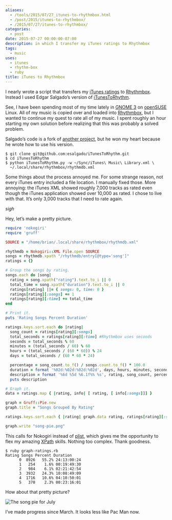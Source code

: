 ```yaml
---
aliases:
  - /tools/2015/07/27_itunes-to-rhythmbox.html
  - /post/2015/itunes-to-rhythmbox/
  - /2015/07/27/itunes-to-rhythmbox/
categories:
  - post
date: 2015-07-27 00:00:00-07:00
description: in which I transfer my iTunes ratings to Rhythmbox
tags:
  - music
uses:
  - itunes
  - rhythm-box
  - ruby
title: iTunes to Rhythmbox
---
```


I nearly wrote a script that transfers my [iTunes
ratings](/post/2015/03/ruby-itunes-ratings-fun) to
[Rhythmbox](https://wiki.gnome.org/Apps/Rhythmbox). Instead I used Edgar
Salgado’s version of
[iTunesToRhythm](https://github.com/esalgado/iTunesToRhythm).

See, I have been spending most of my time lately in [GNOME
3](https://www.gnome.org/gnome-3/) on
[openSUSE](https://www.opensuse.org) Linux. All of my music is copied
over and loaded into [Rhythmbox](https://wiki.gnome.org/Apps/Rhythmbox),
but I wanted to continue my quest to rate all of my music. I spent
roughly an hour starting my own solution before realizing that this was
probably a solved problem.

Salgado’s code is a fork of [another
project](https://github.com/esanbock/ITunesToRhythm), but he won my
heart because he wrote how to use his version.

```
$ git clone git@github.com:esalgado/iTunesToRhythm.git
$ cd iTunesToRhythm
$ python iTunesToRhythm.py -w ~/Sync/iTunes\ Music\ Library.xml \
  ~/.local/share/rhythmbox/rhythmdb.xml
```

Some things about the process annoyed me. For some strange reason, not
every iTunes entry included a file location. I manually fixed those.
More annoying: the iTunes XML showed roughly 7,000 tracks as rated even
though the iTunes application showed over 10,000 as rated. I chose to
live with that. It’s only 3,000 tracks that I need to rate again.

*sigh*

Hey, let’s make a pretty picture.

```ruby title="graph-ratings.rb"
require 'nokogiri'
require 'gruff'

SOURCE = "/home/brian/.local/share/rhythmbox/rhythmdb.xml"

rhythmdb = Nokogiri::XML File.open SOURCE
songs = rhythmdb.xpath "/rhythmdb/entry[@type='song']"
ratings = {}

# Group the songs by rating.
songs.each do |song|
  rating = song.xpath("rating").text.to_i || 0
  total_time = song.xpath("duration").text.to_i || 0
  ratings[rating] ||= { songs: 0, time: 0 }
  ratings[rating][:songs] += 1
  ratings[rating][:time] += total_time
end

# Print it.
puts 'Rating Songs Percent Duration'

ratings.keys.sort.each do |rating|
  song_count = ratings[rating][:songs]
  total_seconds = ratings[rating][:time] #Rhythmbox uses seconds
  seconds = total_seconds % 60
  minutes = (total_seconds / 60) % 60
  hours = (total_seconds / (60 * 60)) % 24
  days = total_seconds / (60 * 60 * 24)

  percentage = song_count.to_f() / songs.count.to_f() * 100.0
  duration = format '%02d:%02d:%02d:%02d', days, hours, minutes, seconds
  description = format '%6d %5d %6.1f%% %s', rating, song_count, percentage, duration
  puts description

# Graph it.
data = ratings.map { |rating, info| [ rating, [ info[:songs]]] }

graph = Gruff::Pie.new
graph.title = "Songs Grouped By Rating"

ratings.keys.sort.each { |rating| graph.data rating, ratings[rating][:songs] }

graph.write "song-pie.png"
```

This calls for Nokogiri instead of
[plist](https://github.com/bleything/plist), which gives me the
opportunity to flex my amazing
[XPath](http://www.nokogiri.org/tutorials/searching_a_xml_html_document.html)
skills. Nothing too complex. Thank goodness.

```
$ ruby graph-ratings.rb
Rating Songs Percent Duration
      0  8926   55.2% 24:13:00:24
      1   254    1.6% 00:19:49:30
      2   984    6.1% 02:21:42:54
      3  3932   24.3% 10:08:49:09
      4  1716   10.6% 04:10:50:01
      5   370    2.3% 00:23:16:01
```

How about that pretty picture?

![The song pie for July](@img/2015/july-rhythmbox-song-pie.png)

I’ve made progress since March. It looks less like Pac Man now.
